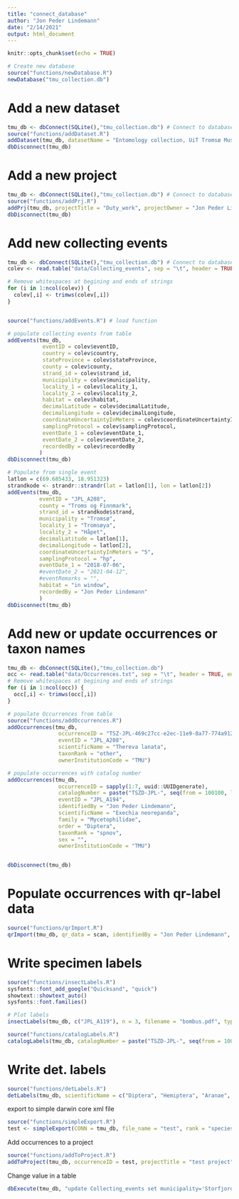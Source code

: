 ```yaml
---
title: "connect_database"
author: "Jon Peder Lindemann"
date: "2/14/2021"
output: html_document
---
```


```r
knitr::opts_chunk$set(echo = TRUE)
```

```r
# Create new database
source("functions/newDatabase.R")
newDatabase("tmu_collection.db")
```

# Add a new dataset
```r
tmu_db <- dbConnect(SQLite(),"tmu_collection.db") # Connect to database
source("functions/addDataset.R")
addDataset(tmu_db, datasetName = "Entomology collection, UiT Tromsø Museum", collectionCode = "TSZ", institutionCode = "TMU", rightsHolder = "Tromsø University Museum")
dbDisconnect(tmu_db)
```

# Add a new project
```r
tmu_db <- dbConnect(SQLite(),"tmu_collection.db") # Connect to database
source("functions/addPrj.R")
addPrj(tmu_db, projectTitle = "Duty_work", projectOwner = "Jon Peder Lindemann", projectStartDate = "2021-07-03")
dbDisconnect(tmu_db)
```

# Add new collecting events
```r

tmu_db <- dbConnect(SQLite(),"tmu_collection.db") # Connect to database
colev <- read.table("data/Collecting_events", sep = "\t", header = TRUE, encoding = "UTF-8") # load data

# Remove whitespaces at begining and ends of strings
for (i in 1:ncol(colev)) {
  colev[,i] <- trimws(colev[,i])
}


source("functions/addEvents.R") # load function

# populate collecting events from table
addEvents(tmu_db, 
           eventID = colev$eventID,
           country = colev$country,
           stateProvince = colev$stateProvince,
           county = colev$county,
           strand_id = colev$strand_id,
           municipality = colev$municipality, 
           locality_1 = colev$locality_1, 
           locality_2 = colev$locality_2, 
           habitat = colev$habitat, 
           decimalLatitude = colev$decimalLatitude, 
           decimalLongitude = colev$decimalLongitude, 
           coordinateUncertaintyInMeters = colev$coordinateUncertaintyInMeters, 
           samplingProtocol = colev$samplingProtocol, 
           eventDate_1 = colev$eventDate_1, 
           eventDate_2 = colev$eventDate_2, 
           recordedBy = colev$recordedBy
          )
dbDisconnect(tmu_db)

# Populate from single event
latlon = c(69.685433, 18.951323)
strandkode <- strandr::strandr(lat = latlon[1], lon = latlon[2])
addEvents(tmu_db, 
          eventID = "JPL_A208", 
          county = "Troms og Finnmark",
          strand_id = strandkode$strand,
          municipality = "Tromsø", 
          locality_1 = "Tromsøya",
          locality_2 = "Håpet", 
          decimalLatitude = latlon[1],
          decimalLongitude = latlon[2], 
          coordinateUncertaintyInMeters = "5", 
          samplingProtocol = "hp",
          eventDate_1 = "2018-07-06",
          #eventDate_2 = "2021-04-12", 
          #eventRemarks = "",
          habitat = "in window",
          recordedBy = "Jon Peder Lindemann"
          )
dbDisconnect(tmu_db)

```

# Add new or update occurrences or taxon names
```r
tmu_db <- dbConnect(SQLite(),"tmu_collection.db")
occ <- read.table("data/Occurrences.txt", sep = "\t", header = TRUE, encoding = "UTF-8")
# Remove whitespaces at begining and ends of strings
for (i in 1:ncol(occ)) {
  occ[,i] <- trimws(occ[,i])
}

# populate Occurrences from table
source("functions/addOccurrences.R")
addOccurrences(tmu_db, 
                occurrenceID = "TSZ-JPL-469c27cc-e2ec-11e9-8a77-774a912b890a",
                eventID = "JPL_A208",
                scientificName = "Thereva lanata",
                taxonRank = "other",
                ownerInstitutionCode = "TMU")

# populate occurrences with catalog number
addOccurrences(tmu_db, 
                occurrenceID = sapply(1:7, uuid::UUIDgenerate),
                catalogNumber = paste("TSZD-JPL-", seq(from = 100100, length.out = 7), sep = ""),
                eventID = "JPL_A194", 
                identifiedBy = "Jon Peder Lindemann",
                scientificName = "Exechia neorepanda", 
                family = "Mycetophilidae", 
                order = "Diptera", 
                taxonRank = "spnov",
                sex = "", 
                ownerInstitutionCode = "TMU")


dbDisconnect(tmu_db)
```

# Populate occurrences with qr-label data
```r
source("functions/qrImport.R")
qrImport(tmu_db, qr_data = scan, identifiedBy = "Jon Peder Lindemann", projectTitle = "Duty_work")
```

# Write specimen labels
```r
source("functions/insectLabels.R")
sysfonts::font_add_google("Quicksand", "quick")
showtext::showtext_auto()
sysfonts::font.families()

# Plot labels
insectLabels(tmu_db, c("JPL_A119"), n = 3, filename = "bombus.pdf", type = "medium", font_family = "quick")

source("functions/catalogLabels.R")
catalogLabels(tmu_db, catalogNumber = paste("TSZD-JPL-", seq(from = 100100, length.out = 7), sep = ""), filename = "exechia_neorepanda.pdf", type = "type", font_family = "quick")


```


# Write det. labels
```r
source("functions/detLabels.R")
detLabels(tmu_db, scientificName = c("Diptera", "Hemiptera", "Aranae", "Pseudoscorpionida"), taxonRank = "order", order = c("Diptera", "Hemiptera", "Aranae", "Pseudoscorpionida"), filename = "diptera.pdf", owner_code = "TMU", higher_ranks = TRUE, add_taxa = TRUE)

```

export to simple darwin core xml file
```r
source("functions/simpleExport.R")
test <- simpleExport(CONN = tmu_db, file_name = "test", rank = "species",  new_records = FALSE, write_simple_dwc = TRUE, write_dwc_archive = TRUE, datasetName = "Pteromalidae Norway")
```

Add occurrences to a project
```r
source("functions/addToProject.R")
addToProject(tmu_db, occurrenceID = test, projectTitle = "test project")
```


Change value in a table
```r
dbExecute(tmu_db, "update Collecting_events set municipality='Storfjord' where eventID='JPL_A200'")
```

